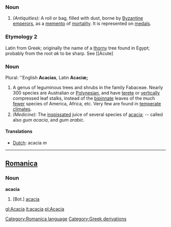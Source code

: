 ===Noun===
#''(Antiquities):'' A roll or bag, filled with dust, borne by [[Byzantine]] [[emperors]], as a [[memento]] of [[mortality]]. It is represented on [[medals]].
===Etymology 2===
Latin from Greek; originally the name of a [[thorny]] tree found in Egypt; probably from the root ''ak'' to be sharp. See [[Acute]
===Noun===
Plural: ''English '''Acacias''', Latin '''Acaciæ;'''
#A genus of leguminous trees and shrubs in the family Fabaceae. Nearly 300 species are Australian or [[Polynesian]], and have [[terete]] or [[vertically]] compressed leaf stalks, instead of the [[bipinnate]] leaves of the much [[fewer]] species of America, Africa, etc. Very few are found in [[temperate]] [[climates]].
#''(Medicine):'' The [[inspissated]] juice of several species of [[acacia]]; -- called also ''gum acacia'', and ''gum arabic''.

====Translations====
*[[Dutch]]: acacia ''m''
----

==[[Romanica]]==
[[Category:Romanica language]]
===Noun===
<b>acacia</b>
#[Bot.] [[acacia]]

[[gl:Acacia]]
[[it:acacia]]
[[pl:Acacia]]
[[Category:Greek derivations]]